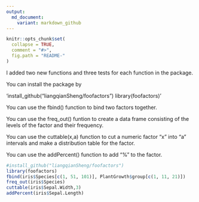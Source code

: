 ```yaml
---
output:
  md_document:
    variant: markdown_github
---
```


<!-- README.md is generated from README.Rmd. Please edit that file -->

```r
knitr::opts_chunk$set(
  collapse = TRUE,
  comment = "#>",
  fig.path = "README-"
)
```

I added two new functions and three tests for each function in the package.


You can install the package by 

'install_github("liangqianSheng/foofactors")
library(foofactors)'


You can use the fbind() function to bind two factors together.


You can use the freq_out() funtion to create a data frame consisting of the levels of the factor and their frequency.


You can use the cuttable(x,a) function to cut a numeric factor "x" into "a" intervals and make a distribution table for the factor.


You can use the addPercent() function to add "%" to the factor.


```r
#install_github("liangqianSheng/foofactors")
library(foofactors)
fbind(iris$Species[c(1, 51, 101)], PlantGrowth$group[c(1, 11, 21)])
freq_out(iris$Species)
cuttable(iris$Sepal.Width,3)
addPercent(iris$Sepal.Length)
```



